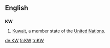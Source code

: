 {{also|kW|.kw}}
==English==

==={{abbreviation}}===
'''KW'''

# [[Kuwait]], a member state of the [[United Nations]].

[[de:KW]]
[[fr:KW]]
[[tr:KW]]
